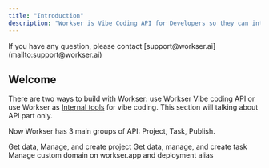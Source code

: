 ```yaml
---
title: "Introduction"
description: "Workser is Vibe Coding API for Developers so they can integrate vibe coding into their platform made easy with custom template that ai agent will use your existing backend to help end-user vibe code and got their expected web app easier."
---
```


<Note>
  If you have any question, please contact [support@workser.ai](mailto:support@workser.ai)
</Note>

## Welcome

There are two ways to build with Workser: use Workser Vibe coding API or use Workser as [Internal tools](https://docs.workser.ai/how-to/internal-tools) for vibe coding. This section will talking about API part only.

Now Workser has 3 main groups of API: Project, Task, Publish.

<Card title="Project API" icon="file-binary">
  Get data, Manage, and create project
</Card>

<Card title="Task API" icon="list-check">
  Get data, manage, and create task
</Card>

<Card title="Publish API" icon="cloud-arrow-up">
  Manage custom domain on workser.app and deployment alias
</Card>